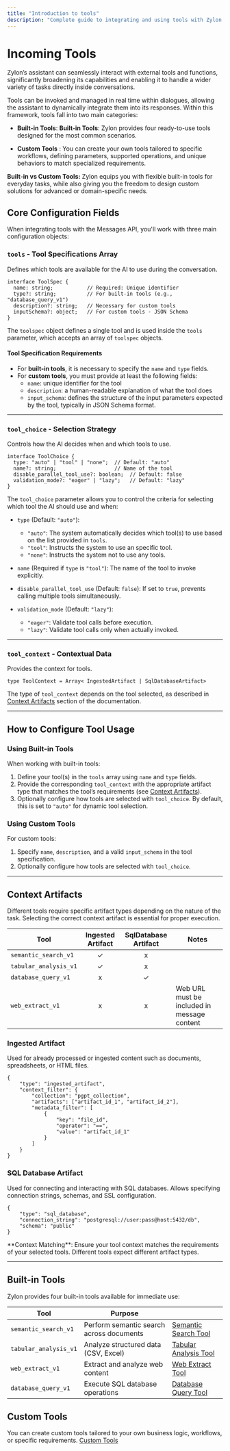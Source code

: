 ```yaml
---
title: "Introduction to tools"
description: "Complete guide to integrating and using tools with Zylon's"
---
```




# Incoming Tools

Zylon’s assistant can seamlessly interact with external tools and functions, significantly broadening its capabilities and enabling it to handle a wider variety of tasks directly inside conversations.

Tools can be invoked and managed in real time within dialogues, allowing the assistant to dynamically integrate them into its responses. Within this framework, tools fall into two main categories:

- **Built-in Tools**: **Built-in Tools**: Zylon provides four ready-to-use tools designed for the most common scenarios.

- **Custom Tools** : You can create your own tools tailored to specific workflows, defining parameters, supported operations, and unique behaviors to match specialized requirements.

<Callout type="info">
  <strong>Built-in vs Custom Tools:</strong> Zylon equips you with flexible built-in tools for everyday tasks, while also giving you the freedom to design custom solutions for advanced or domain-specific needs.
</Callout>


## Core Configuration Fields

When integrating tools with the Messages API, you'll work with three main configuration objects:

### `tools` - Tool Specifications Array

Defines which tools are available for the AI to use during the conversation.

```
interface ToolSpec {
  name: string;           // Required: Unique identifier
  type?: string;          // For built-in tools (e.g., "database_query_v1")
  description?: string;   // Necessary for custom tools
  inputSchema?: object;   // For custom tools - JSON Schema
}
```

The `toolspec` object defines a single tool and is used inside the `tools` parameter, which accepts an array of `toolspec` objects.

#### Tool Specification Requirements

- For **built-in tools**, it is necessary to specify the `name` and `type` fields.
- For **custom tools**, you must provide at least the following fields:
  - `name`: unique identifier for the tool
  - `description`: a human-readable explanation of what the tool does
  - `input_schema`: defines the structure of the input parameters expected by the tool, typically in JSON Schema format.

---

### `tool_choice` - Selection Strategy

Controls how the AI decides when and which tools to use.

```
interface ToolChoice {
  type: "auto" | "tool" | "none";  // Default: "auto"
  name?: string;                   // Name of the tool
  disable_parallel_tool_use?: boolean;  // Default: false
  validation_mode?: "eager" | "lazy";   // Default: "lazy"
}
```

The `tool_choice` parameter allows you to control the criteria for selecting which tool the AI should use and when:

- `type` (Default: `"auto"`):  
  - `"auto"`: The system automatically decides which tool(s) to use based on the list provided in `tools`.  
  - `"tool"`: Instructs the system to use an specific tool.
  - `"none"`: Instructs the system not to use any tools.
  
- `name` (Required if `type` is `"tool"`): The name of the tool to invoke explicitly.

- `disable_parallel_tool_use` (Default: `false`): If set to `true`, prevents calling multiple tools simultaneously.

- `validation_mode` (Default: `"lazy"`):  
  - `"eager"`: Validate tool calls before execution.  
  - `"lazy"`: Validate tool calls only when actually invoked.

---

### `tool_context` - Contextual Data

Provides the context for tools.

```
type ToolContext = Array< IngestedArtifact | SqlDatabaseArtifact>
``` 
The type of `tool_context` depends on the tool selected, as described in [Context Artifacts](/api-reference/tools/introduction-to-tools#context-artifacts) section of the documentation.

---

## How to Configure Tool Usage

### Using Built-in Tools

When working with built-in tools:

1. Define your tool(s) in the `tools` array using `name` and `type` fields.  
2. Provide the corresponding `tool_context` with the appropriate artifact type that matches the tool’s requirements (see [Context Artifacts](/api-reference/tools/introduction-to-tools#context-artifacts)).  
3. Optionally configure how tools are selected with `tool_choice`. By default, this is set to `"auto"` for dynamic tool selection.

### Using Custom Tools

For custom tools:

1. Specify `name`, `description`, and a valid `input_schema` in the tool specification.  
2. Optionally configure how tools are selected with `tool_choice`.

---


## Context Artifacts

Different tools require specific artifact types depending on the nature of the task. Selecting the correct context artifact is essential for proper execution.

| Tool                  | Ingested Artifact | SqlDatabase Artifact | Notes |
|-----------------------|:-----------------:|:--------------------:|-------|
| `semantic_search_v1`  | ✓                 | x                    |       |
| `tabular_analysis_v1` | ✓                 | x                    |  |
| `database_query_v1`   | x                 | ✓                    |       |
| `web_extract_v1`      | x                 | x                    | Web URL must be included in message content |



### Ingested Artifact

Used for already processed or ingested content such as documents, spreadsheets, or HTML files.

```
{
    "type": "ingested_artifact",
    "context_filter": {
        "collection": "pgpt_collection",
        "artifacts": ["artifact_id_1", "artifact_id_2"],
        "metadata_filter": [
            {
                "key": "file_id",
                "operator": "==",
                "value": "artifact_id_1"
            }
        ]
    }
}
```

### SQL Database Artifact

Used for connecting and interacting with SQL databases. Allows specifying connection strings, schemas, and SSL configuration.

```
{
    "type": "sql_database",
    "connection_string": "postgresql://user:pass@host:5432/db",
    "schema": "public"
}
```

<Callout type="warning">
  **Context Matching**: Ensure your tool context matches the requirements of your selected tools. Different tools expect different artifact types.
</Callout>

---

## Built-in Tools

Zylon provides four built-in tools available for immediate use:

| Tool                  | Purpose                          |  |
|-----------------------|----------------------------------|-----------|
| `semantic_search_v1`  | Perform semantic search across documents | [Semantic Search Tool](/api-reference/tools/built-in/semantic_search-tool) |
| `tabular_analysis_v1` | Analyze structured data (CSV, Excel)     | [Tabular Analysis Tool](/api-reference/tools/built-in/tabular_analysis-tool) |
| `web_extract_v1`      | Extract and analyze web content          | [Web Extract Tool](/api-reference/tools/built-in/web_extract-tool) |
| `database_query_v1`   | Execute SQL database operations          | [Database Query Tool](/api-reference/tools/built-in/database_query-tool) |

## Custom Tools

You can create custom tools tailored to your own business logic, workflows, or specific requirements. [Custom Tools](/api-reference/tools/custom/custom-tools)

